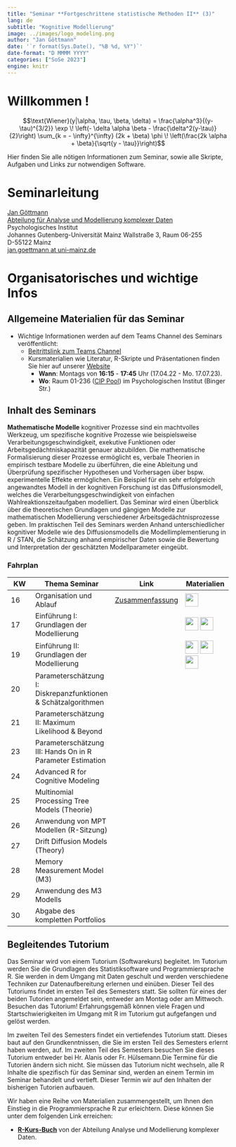 ```yaml
---
title: "Seminar **Fortgeschrittene statistische Methoden II** (3)"
lang: de
subtitle: "Kognitive Modellierung"
image: ../images/logo_modeling.png
author: "Jan Göttmann"
date: '`r format(Sys.Date(), "%B %d, %Y")`'
date-format: "D MMMM YYYY"
categories: ["SoSe 2023"]
engine: knitr
---
```


# Willkommen !

$$\text{Wiener}(y|\alpha, \tau, \beta, \delta) =
\frac{\alpha^3}{(y-\tau)^{3/2}} \exp \! \left(- \delta \alpha \beta -
\frac{\delta^2(y-\tau)}{2}\right) \sum_{k = - \infty}^{\infty} (2k +
\beta) \phi \! \left(\frac{2k \alpha + \beta}{\sqrt{y - \tau}}\right)$$

Hier finden Sie alle nötigen Informationen zum Seminar, sowie alle Skripte, Aufgaben und Links zur notwendigen Software.

# Seminarleitung

[Jan Göttmann](https://methoden.amd.psychologie.uni-mainz.de/goettmann/)\
[Abteilung für Analyse und Modellierung komplexer Daten](https://methoden.amd.psychologie.uni-mainz.de/)\
Psychologisches Institut\
Johannes Gutenberg-Universität Mainz Wallstraße 3, Raum 06-255\
D-55122 Mainz\
[jan.goettmann at uni-mainz.de](jan.goettmann@uni-mainz.de)

# Organisatorisches und wichtige Infos

## Allgemeine Materialien für das Seminar

-   Wichtige Informationen werden auf dem Teams Channel des Seminars veröffentlicht:
    -   [Beitrittslink zum Teams Channel](https://teams.microsoft.com/l/team/19%3ayOZU87vQEyXc9WwiR_jODk4Ksh9X_VU8N0N4bFOpWRg1%40thread.tacv2/conversations?groupId=7d8d81c8-8b2e-4b0a-8cf6-eb9b658699be&tenantId=51aa2b30-c9fa-40db-b91a-3a53a8a08d85)
    - Kursmaterialien wie Literatur, R-Skripte und Präsentationen finden Sie hier auf unserer [Website](https://josealanis.github.io/amdstatsem/)
        -   **Wann**: Montags von **16:15** - **17:45** Uhr (17.04.22 - Mo. 17.07.23).
        -   **Wo**: Raum 01-236 ([CIP Pool](https://maps.uni-mainz.de/leaflets/room/2940B546-2165-4612-97F8-AAE392BF8181)) im Psychologischen Institut (Binger Str.)

## Inhalt des Seminars

::: justify
**Mathematische Modelle** kognitiver Prozesse sind ein machtvolles Werkzeug, um spezifische kognitive Prozesse wie beispielsweise Verarbeitungsgeschwindigkeit, exekutive Funktionen oder Arbeitsgedächtniskapazität genauer abzubilden. Die mathematische Formalisierung dieser Prozesse ermöglicht es, verbale Theorien in empirisch testbare Modelle zu überführen, die eine Ableitung und Überprüfung spezifischer Hypothesen und Vorhersagen über bspw. experimentelle Effekte ermöglichen. Ein Beispiel für ein sehr erfolgreich angewandtes Modell in der kognitiven Forschung ist das Diffusionsmodell, welches die Verarbeitungsgeschwindigkeit von einfachen Wahlreaktionszeitaufgaben modelliert. Das Seminar wird einen Überblick über die theoretischen Grundlagen und gängigen Modelle zur mathematischen Modellierung verschiedener Arbeitsgedächtnisprozesse geben. Im praktischen Teil des Seminars werden Anhand unterschiedlicher kognitiver Modelle wie des Diffusionsmodells die Modellimplementierung in R / STAN, die Schätzung anhand empirischer Daten sowie die Bewertung und Interpretation der geschätzten Modellparameter eingeübt.
:::

### Fahrplan

| KW  | Thema Seminar                                                  | Link                                                | Materialien                                                                                                                    |
|---------------|---------------|---------------|---------------|
| 16  | Organisation und Ablauf                                        | [Zusammenfassung](../cogmod_sem_sose23/Termin1.qmd) | [![](../images/slides.png){width=30, height=30}](https://slides.com/gman_science/introduction-organisation?token=4Pkkol6P) | 
| 17  | Einführung I: Grundlagen der Modellierung                      |                                                     | [![](../images/slides.png){width=30, height=30}](https://slides.com/gman_science/introduction-why-models?token=r4ID0G6o) [![](../images/paperpile.png){width=30, height=30}](https://paperpile.com/shared/lH0wBI)                                                                                                                              |
| 19  | Einführung II: Grundlagen der Modellierung                     |                                                     | [![](../images/slides.png){width=30, height=30}](https://slides.com/gman_science/lecture-2-introduction-ii?token=DXdrtkfF) [![](../images/paperpile.png){width=30, height=30}](https://paperpile.com/shared/lH0wBI)   [![](../images/r_logo.png){width=30, height=30}](../cogmod_sem_sose23/R-Scripts/power_law.R)                                                                                                                           |
| 20  | Parameterschätzung I: Diskrepanzfunktionen & Schätzalgorithmen |                                                     |                                                                                                                                |
| 21  | Parameterschätzung II: Maximum Likelihood & Beyond             |                                                     |                                                                                                                                |
| 23  | Parameterschätzung III: Hands On in R Parameter Estimation     |                                                     |                                                                                                                                |
| 24  | Advanced R for Cognitive Modeling                              |                                                     |                                                                                                                                |
| 25  | Multinomial Processing Tree Models (Theorie)                   |                                                     |                                                                                                                                |
| 26  | Anwendung von MPT Modellen (R-Sitzung)                         |                                                     |                                                                                                                                |
| 27  | Drift Diffusion Models (Theory)                                |                                                     |                                                                                                                                |
| 28  | Memory Measurement Model (M3)                                  |                                                     |                                                                                                                                |
| 29  | Anwendung des M3 Modells                                       |                                                     |                                                                                                                                |
| 30  | Abgabe des kompletten Portfolios                               |                                                     |                                                                                   

## Begleitendes Tutorium

::: justify
Das Seminar wird von einem Tutorium (Softwarekurs) begleitet. Im Tutorium werden Sie die Grundlagen des Statistiksoftware und Programmiersprache R. Sie werden in dem Umgang mit Daten geschult und werden verschiedene Techniken zur Datenaufbereitung erlernen und einüben. Dieser Teil des Tutoriums findet im ersten Teil des Semesters statt. Sie sollten für eines der beiden Tutorien angemeldet sein, entweder am Montag oder am Mittwoch. Besuchen das Tutorium! Erfahrungsgemäß können viele Fragen und Startschwierigkeiten im Umgang mit R im Tutorium gut aufgefangen und gelöst werden.

Im zweiten Teil des Semesters findet ein vertiefendes Tutorium statt. Dieses baut auf den Grundkenntnissen, die Sie im ersten Teil des Semesters erlernt haben werden, auf. Im zweiten Teil des Semesters besuchen Sie dieses Tutorium entweder bei Hr. Alanis oder Fr. Hülsemann.Die Termine für die Tutorien ändern sich nicht. Sie müssen das Tutorium nicht wechseln, alle R Inhalte die spezifisch für das Seminar sind, werden an einem Termin im Seminar behandelt und vertieft. Dieser Termin wir auf den Inhalten der bisherigen Tutorien aufbauen.

Wir haben eine Reihe von Materialien zusammengestellt, um Ihnen den Einstieg in die Programmiersprache R zur erleichtern. Diese können Sie unter dem folgenden Link erreichen:
:::

::: customIndent
-   [**R-Kurs-Buch**](https://amd-lab.github.io/R-Kurs-Buch/) von der Abteilung Analyse und Modellierung komplexer Daten.
:::
